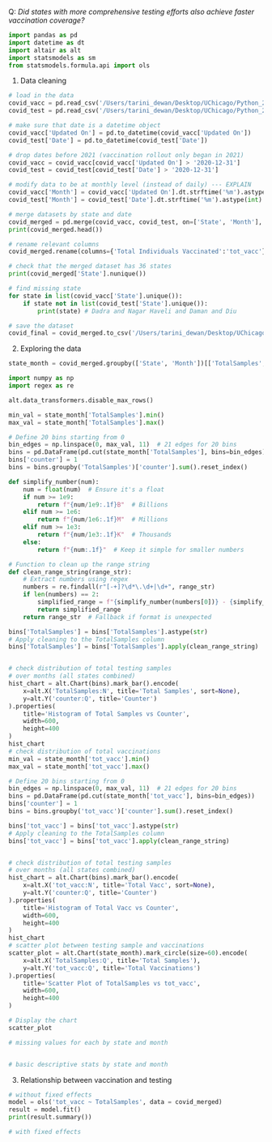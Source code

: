 
Q: _Did states with more comprehensive testing efforts also achieve faster vaccination coverage?_

```python
import pandas as pd
import datetime as dt
import altair as alt
import statsmodels as sm
from statsmodels.formula.api import ols
```

1. Data cleaning

```python
# load in the data
covid_vacc = pd.read_csv('/Users/tarini_dewan/Desktop/UChicago/Python_2/python2_final_project/data/covid_vaccine_statewise.csv') # MODIFY PATH ACCORDINGLY
covid_test = pd.read_csv('/Users/tarini_dewan/Desktop/UChicago/Python_2/python2_final_project/data/StatewiseTestingDetails.csv') # MODIFY PATH ACCORDINGLY

# make sure that date is a datetime object
covid_vacc['Updated On'] = pd.to_datetime(covid_vacc['Updated On'])
covid_test['Date'] = pd.to_datetime(covid_test['Date'])

# drop dates before 2021 (vaccination rollout only began in 2021)
covid_vacc = covid_vacc[covid_vacc['Updated On'] > '2020-12-31']
covid_test = covid_test[covid_test['Date'] > '2020-12-31']

# modify data to be at monthly level (instead of daily) --- EXPLAIN
covid_vacc['Month'] = covid_vacc['Updated On'].dt.strftime('%m').astype(int) 
covid_test['Month'] = covid_test['Date'].dt.strftime('%m').astype(int)

# merge datasets by state and date
covid_merged = pd.merge(covid_vacc, covid_test, on=['State', 'Month'], how='inner')
print(covid_merged.head())

# rename relevant columns
covid_merged.rename(columns={'Total Individuals Vaccinated':'tot_vacc'}, inplace=True)

# check that the merged dataset has 36 states
print(covid_merged['State'].nunique())

# find missing state
for state in list(covid_vacc['State'].unique()):
    if state not in list(covid_test['State'].unique()):
        print(state) # Dadra and Nagar Haveli and Daman and Diu

# save the dataset
covid_final = covid_merged.to_csv('/Users/tarini_dewan/Desktop/UChicago/Python_2/python2_final_project/data/covid_final.csv') # MODIFY PATH ACCORDINGLY
```

2. Exploring the data

```python
state_month = covid_merged.groupby(['State', 'Month'])[['TotalSamples', 'tot_vacc']].sum().reset_index()
```


```python

import numpy as np
import regex as re

alt.data_transformers.disable_max_rows()

min_val = state_month['TotalSamples'].min()
max_val = state_month['TotalSamples'].max()

# Define 20 bins starting from 0
bin_edges = np.linspace(0, max_val, 11)  # 21 edges for 20 bins
bins = pd.DataFrame(pd.cut(state_month['TotalSamples'], bins=bin_edges))
bins['counter'] = 1
bins = bins.groupby('TotalSamples')['counter'].sum().reset_index()

def simplify_number(num):
    num = float(num)  # Ensure it's a float
    if num >= 1e9:
        return f"{num/1e9:.1f}B"  # Billions
    elif num >= 1e6:
        return f"{num/1e6:.1f}M"  # Millions
    elif num >= 1e3:
        return f"{num/1e3:.1f}K"  # Thousands
    else:
        return f"{num:.1f}"  # Keep it simple for smaller numbers

# Function to clean up the range string
def clean_range_string(range_str):
    # Extract numbers using regex
    numbers = re.findall(r"[-+]?\d*\.\d+|\d+", range_str)
    if len(numbers) == 2:
        simplified_range = f"{simplify_number(numbers[0])} - {simplify_number(numbers[1])}"
        return simplified_range
    return range_str  # Fallback if format is unexpected

bins['TotalSamples'] = bins['TotalSamples'].astype(str)
# Apply cleaning to the TotalSamples column
bins['TotalSamples'] = bins['TotalSamples'].apply(clean_range_string)


# check distribution of total testing samples
# over months (all states combined)
hist_chart = alt.Chart(bins).mark_bar().encode(
    x=alt.X('TotalSamples:N', title='Total Samples', sort=None),
    y=alt.Y('counter:Q', title='Counter')
).properties(
    title='Histogram of Total Samples vs Counter',
    width=600,
    height=400
)
hist_chart
# check distribution of total vaccinations
min_val = state_month['tot_vacc'].min()
max_val = state_month['tot_vacc'].max()

# Define 20 bins starting from 0
bin_edges = np.linspace(0, max_val, 11)  # 21 edges for 20 bins
bins = pd.DataFrame(pd.cut(state_month['tot_vacc'], bins=bin_edges))
bins['counter'] = 1
bins = bins.groupby('tot_vacc')['counter'].sum().reset_index()

bins['tot_vacc'] = bins['tot_vacc'].astype(str)
# Apply cleaning to the TotalSamples column
bins['tot_vacc'] = bins['tot_vacc'].apply(clean_range_string)


# check distribution of total testing samples
# over months (all states combined)
hist_chart = alt.Chart(bins).mark_bar().encode(
    x=alt.X('tot_vacc:N', title='Total Vacc', sort=None),
    y=alt.Y('counter:Q', title='Counter')
).properties(
    title='Histogram of Total Vacc vs Counter',
    width=600,
    height=400
)
hist_chart
# scatter plot between testing sample and vaccinations
scatter_plot = alt.Chart(state_month).mark_circle(size=60).encode(
    x=alt.X('TotalSamples:Q', title='Total Samples'),
    y=alt.Y('tot_vacc:Q', title='Total Vaccinations')
).properties(
    title='Scatter Plot of TotalSamples vs tot_vacc',
    width=600,
    height=400
)

# Display the chart
scatter_plot
```
```python
# missing values for each by state and month


# basic descriptive stats by state and month
```

3. Relationship between vaccination and testing

```python
# without fixed effects
model = ols('tot_vacc ~ TotalSamples', data = covid_merged)
result = model.fit()
print(result.summary())

# with fixed effects
```
